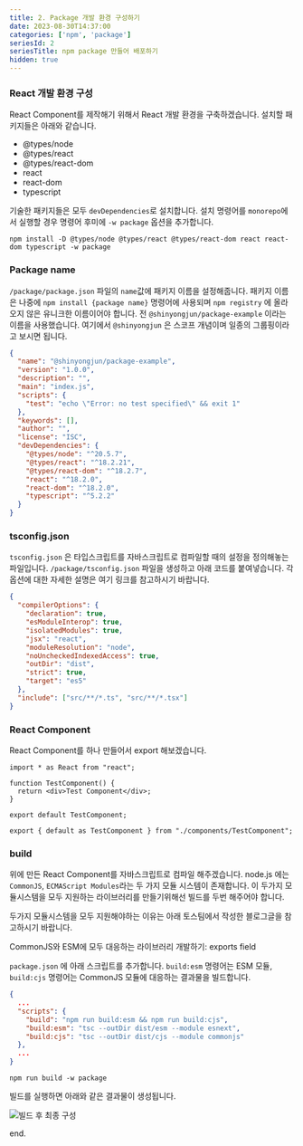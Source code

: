 ```yaml
---
title: 2. Package 개발 환경 구성하기
date: 2023-08-30T14:37:00
categories: ['npm', 'package']
seriesId: 2
seriesTitle: npm package 만들어 배포하기
hidden: true
---
```


### React 개발 환경 구성

React Component를 제작해기 위해서 React 개발 환경을 구축하겠습니다.
설치할 패키지들은 아래와 같습니다.

- @types/node
- @types/react
- @types/react-dom
- react
- react-dom
- typescript

기술한 패키지들은 모두 `devDependencies`로 설치합니다.
설치 명령어를 `monorepo`에서 실행할 경우 명령어 후미에 `-w package` 옵션을 추가합니다.

```
npm install -D @types/node @types/react @types/react-dom react react-dom typescript -w package
```

### Package name

`/package/package.json` 파일의 `name`값에 패키지 이름을 설정해줍니다.
패키지 이름은 나중에 `npm install {package name}` 명령어에 사용되며 `npm registry` 에 올라오지 않은 유니크한 이름이어야 합니다. 전 `@shinyongjun/package-example` 이라는 이름을 사용했습니다. 여기에서 `@shinyongjun` 은 스코프 개념이며 일종의 그룹핑이라고 보시면 됩니다.

```json:/package/package.json
{
  "name": "@shinyongjun/package-example",
  "version": "1.0.0",
  "description": "",
  "main": "index.js",
  "scripts": {
    "test": "echo \"Error: no test specified\" && exit 1"
  },
  "keywords": [],
  "author": "",
  "license": "ISC",
  "devDependencies": {
    "@types/node": "^20.5.7",
    "@types/react": "^18.2.21",
    "@types/react-dom": "^18.2.7",
    "react": "^18.2.0",
    "react-dom": "^18.2.0",
    "typescript": "^5.2.2"
  }
}
```

### tsconfig.json

`tsconfig.json` 은 타입스크립트를 자바스크립트로 컴파일할 때의 설정을 정의해놓는 파일입니다.
`/package/tsconfig.json` 파일을 생성하고 아래 코드를 붙여넣습니다. 각 옵션에 대한 자세한 설명은 <PostOutlink href="https://json.schemastore.org/tsconfig">여기</PostOutlink> 링크를 참고하시기 바랍니다.

```json:/package/tsconfig.json
{
  "compilerOptions": {
    "declaration": true,
    "esModuleInterop": true,
    "isolatedModules": true,
    "jsx": "react",
    "moduleResolution": "node",
    "noUncheckedIndexedAccess": true,
    "outDir": "dist",
    "strict": true,
    "target": "es5"
  },
  "include": ["src/**/*.ts", "src/**/*.tsx"]
}
```

### React Component

React Component를 하나 만들어서 export 해보겠습니다.

```tsx:/package/src/component/TestComponent.tsx
import * as React from "react";

function TestComponent() {
  return <div>Test Component</div>;
}

export default TestComponent;
```

```tsx:/package/src/index.tsx
export { default as TestComponent } from "./components/TestComponent";
```

### build

위에 만든 React Component를 자바스크립트로 컴파일 해주겠습니다. node.js 에는 `CommonJS`, `ECMAScript Modules`라는 두 가지 모듈 시스템이 존재합니다. 이 두가지 모듈시스템을 모두 지원하는 라이브러리를 만들기위해선 빌드를 두번 해주어야 합니다.

두가지 모듈시스템을 모두 지원해야하는 이유는 아래 토스팀에서 작성한 블로그글을 참고하시기 바랍니다.

<PostOutlink href="https://toss.tech/article/commonjs-esm-exports-field">
  CommonJS와 ESM에 모두 대응하는 라이브러리 개발하기: exports field
</PostOutlink>

`package.json` 에 아래 스크립트를 추가합니다.
`build:esm` 명령어는 ESM 모듈, `build:cjs` 명령어는 CommonJS 모듈에 대응하는 결과물을 빌드합니다.

```json:/package/package.json
{
  ...
  "scripts": {
    "build": "npm run build:esm && npm run build:cjs",
    "build:esm": "tsc --outDir dist/esm --module esnext",
    "build:cjs": "tsc --outDir dist/cjs --module commonjs"
  },
  ...
}
```

```
npm run build -w package
```

빌드를 실행하면 아래와 같은 결과물이 생성됩니다.

![빌드 후 최종 구성](1.webp)

end.

